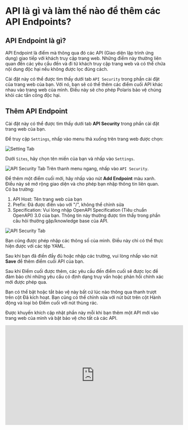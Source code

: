 # API là gì và làm thế nào để thêm các API Endpoints?

## API Endpoint là gì?

API Endpoint là điểm mà thông qua đó các API (Giao diện lập trình ứng dụng) giao tiếp với khách truy cập trang web.
Những điểm này thường liên quan đến các yêu cầu đến và đi từ khách truy cập trang web và có thể chứa nội dung độc hại
nếu không được lọc đúng cách.

Cài đặt này có thể được tìm thấy dưới tab `API Security` trong phần cài đặt của trang web của bạn. Với nó, bạn sẽ có
thể thêm các điểm cuối API khác nhau vào trang web của mình. Điều này sẽ cho phép Polaris bảo vệ chúng khỏi các tấn
công độc hại.

## Thêm API Endpoint

Cài đặt này có thể được tìm thấy dưới tab **API Security** trong phần cài đặt trang web của bạn.

Để truy cập `Settings`, nhấp vào menu thả xuống trên trang web được chọn:

![Setting Tab](/img/security-center/overview/settings-tab.png)

Dưới `Sites`, hãy chọn tên miền của bạn và nhấp vào `Settings`.

![API Security Tab](/img/security-center/api/api-endpoints-api-security-tab.png)
Trên thanh menu ngang, nhấp vào `API Security`.

Để thêm một điểm cuối mới, hãy nhấp vào nút **Add Endpoint** màu xanh. Điều này sẽ mở rộng giao diện và
cho phép bạn nhập thông tin liên quan. Có ba trường:

1.	API Host: Tên trang web của bạn
2.	Prefix: Đã được điền vào với "/", không thể chỉnh sửa
3.	Specification: Vui lòng nhập OpenAPI Specification (Tiêu chuẩn OpenAPI) 3.0 của bạn. Thông tin này thường được tìm
thấy trong phần câu hỏi thường gặp/knowledge base của API.

![API Security Tab](/img/security-center/api/api-endpoints-add-endpoint.png)

Bạn cũng được phép nhập các thông số của mình. Điều này chỉ có thể thực hiện được với các tệp YAML.

Sau khi bạn đã điền đầy đủ hoặc nhập các trường, vui lòng nhấp vào nút **Save** để thêm điểm cuối API của bạn.

Sau khi Điểm cuối được thêm, các yêu cầu đến điểm cuối sẽ được lọc để đảm bảo chỉ những yêu cầu có định dạng truy vấn
hoặc phản hồi chính xác mới được phép qua.

Bạn có thể bật hoặc tắt bảo vệ này bất cứ lúc nào thông qua thanh trượt trên cột Đã kích hoạt. Bạn cũng có thể chỉnh
sửa với nút bút trên cột Hành động và loại bỏ Điểm cuối với nút thùng rác.

Được khuyến khích cập nhật phần này mỗi khi bạn thêm một API mới vào trang web của mình và bật bảo vệ cho tất cả các API.

<iframe width="558" height="313" src="https://www.youtube.com/embed/m0iifFxio64"
        title="Polaris Walkthrough: API Endpoint" frameborder="0"
        allow="accelerometer; autoplay; clipboard-write; encrypted-media; gyroscope; picture-in-picture; web-share"
        allowfullscreen>
</iframe>
